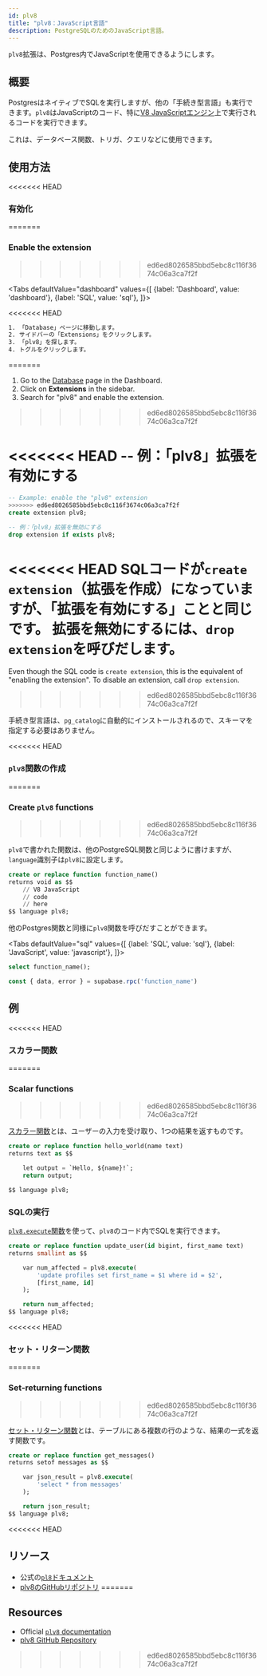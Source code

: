 ```yaml
---
id: plv8
title: "plv8：JavaScript言語"
description: PostgreSQLのためのJavaScript言語。
---
```



`plv8`拡張は、Postgres内でJavaScriptを使用できるようにします。

## 概要

PostgresはネイティブでSQLを実行しますが、他の「手続き型言語」も実行できます。`plv8`はJavaScriptのコード、特に[V8 JavaScriptエンジン](https://v8.dev)上で実行されるコードを実行できます。

これは、データベース関数、トリガ、クエリなどに使用できます。

## 使用方法

<<<<<<< HEAD

### 有効化
=======
### Enable the extension
>>>>>>> ed6ed8026585bbd5ebc8c116f3674c06a3ca7f2f

<Tabs
  defaultValue="dashboard"
  values={[
    {label: 'Dashboard', value: 'dashboard'},
    {label: 'SQL', value: 'sql'},
  ]}>

<<<<<<< HEAD
```sh
1. 「Database」ページに移動します。
2. サイドバーの「Extensions」をクリックします。
3. 「plv8」を探します。
4. トグルをクリックします。
```
=======
<TabItem value="dashboard">

1. Go to the [Database](https://app.supabase.com/project/_/database/tables) page in the Dashboard.
2. Click on **Extensions** in the sidebar.
3. Search for "plv8" and enable the extension.
>>>>>>> ed6ed8026585bbd5ebc8c116f3674c06a3ca7f2f

</TabItem>
<TabItem value="sql">

<<<<<<< HEAD
-- 例：「plv8」拡張を有効にする 
=======
```sql
-- Example: enable the "plv8" extension 
>>>>>>> ed6ed8026585bbd5ebc8c116f3674c06a3ca7f2f
create extension plv8;

-- 例：「plv8」拡張を無効にする 
drop extension if exists plv8;
```

<<<<<<< HEAD
SQLコードが`create extension`（拡張を作成）になっていますが、「拡張を有効にする」ことと同じです。
拡張を無効にするには、`drop extension`を呼びだします。
=======
Even though the SQL code is `create extension`, this is the equivalent of "enabling the extension". 
To disable an extension, call `drop extension`.
>>>>>>> ed6ed8026585bbd5ebc8c116f3674c06a3ca7f2f

手続き型言語は、`pg_catalog`に自動的にインストールされるので、スキーマを指定する必要はありません。

</TabItem>
</Tabs>

<<<<<<< HEAD
### `plv8`関数の作成
=======
### Create `plv8` functions
>>>>>>> ed6ed8026585bbd5ebc8c116f3674c06a3ca7f2f

`plv8`で書かれた関数は、他のPostgreSQL関数と同じように書けますが、`language`識別子は`plv8`に設定します。

```sql
create or replace function function_name() 
returns void as $$
    // V8 JavaScript
    // code
    // here
$$ language plv8;
```

他のPostgres関数と同様に`plv8`関数を呼びだすことができます。

<Tabs
  defaultValue="sql"
  values={[
    {label: 'SQL', value: 'sql'},
    {label: 'JavaScript', value: 'javascript'},
  ]}>

<TabItem value="sql">

```sql
select function_name();
```

</TabItem>
<TabItem value="javascript">

```js
const { data, error } = supabase.rpc('function_name')
```

</TabItem>
</Tabs>

## 例

<<<<<<< HEAD
### スカラー関数
=======
### Scalar functions
>>>>>>> ed6ed8026585bbd5ebc8c116f3674c06a3ca7f2f

[スカラー関数](https://plv8.github.io/#scalar-function-calls)とは、ユーザーの入力を受け取り、1つの結果を返すものです。

```sql
create or replace function hello_world(name text) 
returns text as $$

    let output = `Hello, ${name}!`;
    return output;

$$ language plv8;
```

### SQLの実行

[`plv8.execute`関数](https://plv8.github.io/#plv8-execute)を使って、`plv8`のコード内でSQLを実行できます。

```sql
create or replace function update_user(id bigint, first_name text) 
returns smallint as $$

    var num_affected = plv8.execute(
        'update profiles set first_name = $1 where id = $2', 
        [first_name, id]
    );

    return num_affected;
$$ language plv8;
```

<<<<<<< HEAD
### セット・リターン関数
=======
### Set-returning functions
>>>>>>> ed6ed8026585bbd5ebc8c116f3674c06a3ca7f2f

[セット・リターン関数](https://plv8.github.io/#set-returning-function-calls)とは、テーブルにある複数の行のような、結果の一式を返す関数です。

```sql
create or replace function get_messages() 
returns setof messages as $$

    var json_result = plv8.execute(
        'select * from messages'
    );

    return json_result;
$$ language plv8;
```

<<<<<<< HEAD

## リソース

- 公式の[`pl8`ドキュメント](https://plv8.github.io/)
- [plv8のGitHubリポジトリ](https://github.com/plv8/plv8)
=======
## Resources 

- Official [`plv8` documentation](https://plv8.github.io/)
- [plv8 GitHub Repository](https://github.com/plv8/plv8)
>>>>>>> ed6ed8026585bbd5ebc8c116f3674c06a3ca7f2f
